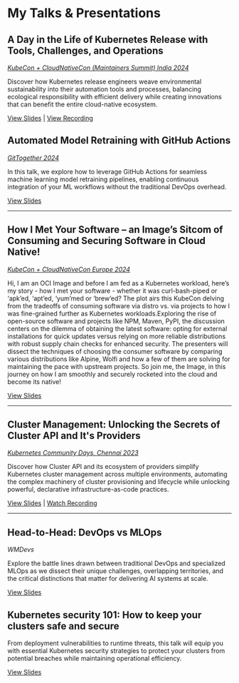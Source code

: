 
# My Talks & Presentations

## A Day in the Life of Kubernetes Release with Tools, Challenges, and Operations
*[KubeCon + CloudNativeCon (Maintainers Summit) India 2024](https://events.linuxfoundation.org/archive/2024/kubecon-cloudnativecon-india/program/maintainer-summit/)*

Discover how Kubernetes release engineers weave environmental sustainability into their automation tools and processes, balancing ecological responsibility with efficient delivery while creating innovations that can benefit the entire cloud-native ecosystem.

[View Slides](https://docs.google.com/presentation/d/1gYFrivYyzndE5YOH3tkEUpZ4KAQRiV1Q/edit?usp=sharing&ouid=116999642630624529428&rtpof=true&sd=true) | [View Recording](https://youtu.be/uIEaoz9wcRE?si=YURRZrCL_wliCvJt)


## Automated Model Retraining with GitHub Actions	
*[GitTogether 2024](https://www.meetup.com/gittogether-delhi/events/303294169/?utm_medium=referral&utm_campaign=share-btn_savedevents_share_modal&utm_source=link)*

In this talk, we explore how to leverage GitHub Actions for seamless machine learning model retraining pipelines, enabling continuous integration of your ML workflows without the traditional DevOps overhead.

[View Slides](https://docs.google.com/presentation/d/1KInBc3qwQfv23JkWsj10zW3ZVVzGag0MVe5R3O_oOOE/edit#slide=id.gd9c453428_0_16)

---

## How I Met Your Software – an Image’s Sitcom of Consuming and Securing Software in Cloud Native!
*[KubeCon + CloudNativeCon Europe 2024](https://sched.co/1YeRc)*

Hi, I am an OCI Image and before I am fed as a Kubernetes workload, here’s my story - how I met your software - whether it was curl-bash-piped or ‘apk’ed, ‘apt’ed, ‘yum’med or ‘brew’ed? The plot airs this KubeCon delving from the tradeoffs of consuming software via distro vs. via projects to how I was fine-grained further as Kubernetes workloads.Exploring the rise of open-source software and projects like NPM, Maven, PyPI, the discussion centers on the dilemma of obtaining the latest software: opting for external installations for quick updates versus relying on more reliable distributions with robust supply chain checks for enhanced security. The presenters will dissect the techniques of choosing the consumer software by comparing various distributions like Alpine, Wolfi and how a few of them are solving for maintaining the pace with upstream projects. So join me, the Image, in this journey on how I am smoothly and securely rocketed into the cloud and become its native!

[View Slides](https://docs.google.com/presentation/d/1I8_bTPoK277oFJMlD8XoIwxwy2nudiVfdwD-DsDR8Pc/edit?usp=sharing)

---

## Cluster Management: Unlocking the Secrets of Cluster API and It's Providers
*[Kubernetes Community Days, Chennai 2023](https://community.cncf.io/events/details/cncf-kcd-chennai-presents-kubernetes-community-days-chennai-2023/)*

Discover how Cluster API and its ecosystem of providers simplify Kubernetes cluster management across multiple environments, automating the complex machinery of cluster provisioning and lifecycle while unlocking powerful, declarative infrastructure-as-code practices.

[View Slides](https://docs.google.com/presentation/d/1QNrw8yvXtJ5UIyhCmZv0GgVxDpFviAsPyTih4pvq4yg/edit?usp=sharing) | [Watch Recording](https://www.youtube.com/watch?v=b7gE5chtVx4&list=PLj6h78yzYM2MIkld9XIxYrWj_j8mBOLpU&index=17&ab_channel=CNCF%5BCloudNativeComputingFoundation%5D)

---

## Head-to-Head: DevOps vs MLOps	
*WMDevs*

Explore the battle lines drawn between traditional DevOps and specialized MLOps as we dissect their unique challenges, overlapping territories, and the critical distinctions that matter for delivering AI systems at scale.

[View Slides](https://docs.google.com/presentation/d/1ckx3igzs5Vy2VWRLfYnR1UhA61cn-4pA0dDw4Rg2KVs/edit?usp=sharing) 

## Kubernetes security 101: How to keep your clusters safe and secure	

From deployment vulnerabilities to runtime threats, this talk will equip you with essential Kubernetes security strategies to protect your clusters from potential breaches while maintaining operational efficiency.

[View Slides](https://docs.google.com/presentation/d/17HFM3eMr6CyqFuxylGKc_qIT6NnDicDIFDfMDzcoXVM/edit?usp=sharing)
